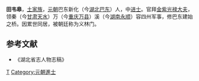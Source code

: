 '''田韦皋'''，[[土家族|土家族]]，[[元朝|元朝]]巴东新化（今[[湖北|湖北]][[巴东|巴东]]）人，中[[进士|进士]]。官拜[[金紫光禄大夫|金紫光禄大夫]]，领秦（今[[甘肃|甘肃]][[天水|天水]]）万（今[[重庆|重庆]][[万县|万县]]）溪（今[[湖南|湖南]][[永顺|永顺]]）容四州军事，修巴东建始之桥。因累世同居，被朝廷称为义林门。
==参考文献==
*《湖北省志人物志稿》

[[Category:元朝政治人物|T]]
[[Category:元朝進士|Category:元朝進士]]
